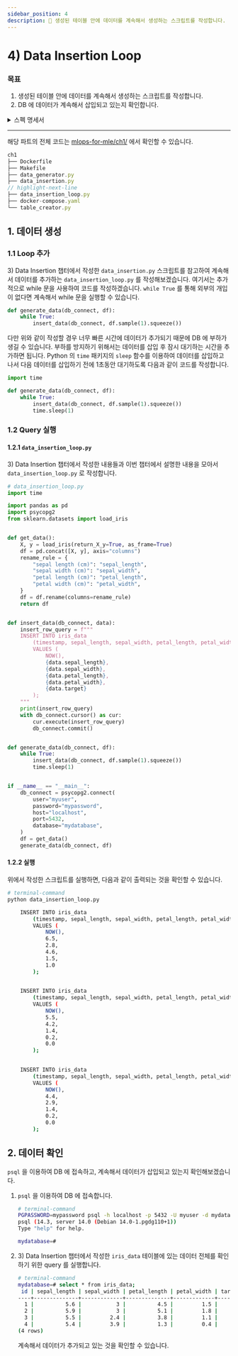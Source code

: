 ```yaml
---
sidebar_position: 4
description: 📌 생성된 테이블 안에 데이터를 계속해서 생성하는 스크립트를 작성합니다.
---
```


# 4) Data Insertion Loop

### 목표

1. 생성된 테이블 안에 데이터를 계속해서 생성하는 스크립트를 작성합니다.
2. DB 에 데이터가 계속해서 삽입되고 있는지 확인합니다.

<details>
<summary>스펙 명세서</summary>
<CodeDescription>

### 스펙 명세서

1. <Chapter>3) Data Insertion</Chapter> 챕터에서 작성한 스크립트를 이용하여 계속해서 데이터를 생성하는 스크립트를 작성합니다.
2. 생성된 iris_data 테이블에 psycopg2 를 이용하여 스크립트를 실행해 계속해서 데이터를 삽입합니다.
3. `psql` 을 이용하여 삽입되고 있는 데이터를 확인합니다.

</CodeDescription>
</details>

---

<BrowserWindow url="https://github.com/mlops-for-mle/mlops-for-mle/tree/main/ch1">

해당 파트의 전체 코드는 [mlops-for-mle/ch1/](https://github.com/mlops-for-mle/mlops-for-mle/tree/main/ch1) 에서 확인할 수 있습니다.

```js
ch1
├── Dockerfile
├── Makefile
├── data_generator.py
├── data_insertion.py
// highlight-next-line
├── data_insertion_loop.py
├── docker-compose.yaml
└── table_creator.py
```

</BrowserWindow>

## 1. 데이터 생성

### 1.1 Loop 추가

<Chapter>3) Data Insertion</Chapter> 챕터에서 작성한 <code>data_insertion.py</code> 스크립트를 참고하여 계속해서 데이터를 추가하는 <code>data_insertion_loop.py</code> 를 작성해보겠습니다.
여기서는 추가적으로 while 문을 사용하여 코드를 작성하겠습니다. <code>while True</code> 를 통해 외부의 개입이 없다면 계속해서 while 문을 실행할 수 있습니다.

```python
def generate_data(db_connect, df):
    while True:
        insert_data(db_connect, df.sample(1).squeeze())
```

다만 위와 같이 작성할 경우 너무 빠른 시간에 데이터가 추가되기 때문에 DB 에 부하가 생길 수 있습니다. 부하를 방지하기 위해서는 데이터를 삽입 후 잠시 대기하는 시간을 추가하면 됩니다. 
Python 의 `time` 패키지의 `sleep` 함수를 이용하여 데이터를 삽입하고 나서 다음 데이터를 삽입하기 전에 1초동안 대기하도록 다음과 같이 코드를 작성합니다.

```python
import time

def generate_data(db_connect, df):
    while True:
        insert_data(db_connect, df.sample(1).squeeze())
        time.sleep(1)
```

### 1.2 Query 실행

#### 1.2.1 `data_insertion_loop.py`

<Chapter>3) Data Insertion</Chapter> 챕터에서 작성한 내용들과 이번 챕터에서 설명한 내용을 모아서 <code>data_insertion_loop.py</code> 로 작성합니다.

```python title="data_insertion_loop.py"
# data_insertion_loop.py
import time

import pandas as pd
import psycopg2
from sklearn.datasets import load_iris


def get_data():
    X, y = load_iris(return_X_y=True, as_frame=True)
    df = pd.concat([X, y], axis="columns")
    rename_rule = {
        "sepal length (cm)": "sepal_length",
        "sepal width (cm)": "sepal_width",
        "petal length (cm)": "petal_length",
        "petal width (cm)": "petal_width",
    }
    df = df.rename(columns=rename_rule)
    return df


def insert_data(db_connect, data):
    insert_row_query = f"""
    INSERT INTO iris_data
        (timestamp, sepal_length, sepal_width, petal_length, petal_width, target)
        VALUES (
            NOW(),
            {data.sepal_length},
            {data.sepal_width},
            {data.petal_length},
            {data.petal_width},
            {data.target}
        );
    """
    print(insert_row_query)
    with db_connect.cursor() as cur:
        cur.execute(insert_row_query)
        db_connect.commit()


def generate_data(db_connect, df):
    while True:
        insert_data(db_connect, df.sample(1).squeeze())
        time.sleep(1)


if __name__ == "__main__":
    db_connect = psycopg2.connect(
        user="myuser",
        password="mypassword",
        host="localhost",
        port=5432,
        database="mydatabase",
    )
    df = get_data()
    generate_data(db_connect, df)
```

#### 1.2.2 실행

위에서 작성한 스크립트를 실행하면, 다음과 같이 출력되는 것을 확인할 수 있습니다.

```bash
# terminal-command
python data_insertion_loop.py

    INSERT INTO iris_data
        (timestamp, sepal_length, sepal_width, petal_length, petal_width, target)
        VALUES (
            NOW(),
            6.5,
            2.8,
            4.6,
            1.5,
            1.0
        );
    

    INSERT INTO iris_data
        (timestamp, sepal_length, sepal_width, petal_length, petal_width, target)
        VALUES (
            NOW(),
            5.5,
            4.2,
            1.4,
            0.2,
            0.0
        );
    

    INSERT INTO iris_data
        (timestamp, sepal_length, sepal_width, petal_length, petal_width, target)
        VALUES (
            NOW(),
            4.4,
            2.9,
            1.4,
            0.2,
            0.0
        );
```

## 2. 데이터 확인

`psql` 을 이용하여 DB 에 접속하고, 계속해서 데이터가 삽입되고 있는지 확인해보겠습니다.

1. `psql` 을 이용하여 DB 에 접속합니다.
    
    ```bash
    # terminal-command
    PGPASSWORD=mypassword psql -h localhost -p 5432 -U myuser -d mydatabase
    psql (14.3, server 14.0 (Debian 14.0-1.pgdg110+1))
    Type "help" for help.
    
    mydatabase=#
    ```
    
2.  <Chapter>3) Data Insertion</Chapter> 챕터에서 작성한 <code>iris_data</code> 테이블에 있는 데이터 전체를 확인하기 위한 query 를 실행합니다.
    
    ```bash
    # terminal-command
    mydatabase=# select * from iris_data;
     id | sepal_length | sepal_width | petal_length | petal_width | target 
    ----+--------------+-------------+--------------+-------------+--------
      1 |          5.6 |           3 |          4.5 |         1.5 |      1
      2 |          5.9 |           3 |          5.1 |         1.8 |      2
      3 |          5.5 |         2.4 |          3.8 |         1.1 |      1
      4 |          5.4 |         3.9 |          1.3 |         0.4 |      0
    (4 rows)
    ```
    
    계속해서 데이터가 추가되고 있는 것을 확인할 수 있습니다.
